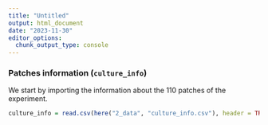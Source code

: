```yaml
---
title: "Untitled"
output: html_document
date: "2023-11-30"
editor_options: 
  chunk_output_type: console
---
```


### Patches information (`culture_info`)

We start by importing the information about the 110 patches of the experiment.

```r
culture_info = read.csv(here("2_data", "culture_info.csv"), header = TRUE)
```